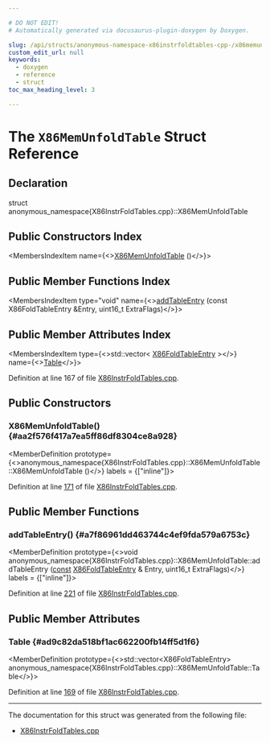 ```yaml
---

# DO NOT EDIT!
# Automatically generated via docusaurus-plugin-doxygen by Doxygen.

slug: /api/structs/anonymous-namespace-x86instrfoldtables-cpp-/x86memunfoldtable
custom_edit_url: null
keywords:
  - doxygen
  - reference
  - struct
toc_max_heading_level: 3

---
```





# The `X86MemUnfoldTable` Struct Reference

<DoxygenPage pluginConfig={pluginConfig}>



## Declaration

<CodeBlock>struct anonymous_namespace{X86InstrFoldTables.cpp}::X86MemUnfoldTable</CodeBlock>

## Public Constructors Index

<MembersIndex>

<MembersIndexItem
  name={<><a href="#aa2f576f417a7ea5ff86df8304ce8a928">X86MemUnfoldTable</a> ()</>}>
</MembersIndexItem>

</MembersIndex>

## Public Member Functions Index

<MembersIndex>

<MembersIndexItem
  type="void"
  name={<><a href="#a7f86961dd463744c4ef9fda579a6753c">addTableEntry</a> (const X86FoldTableEntry &amp;Entry, uint16&#95;t ExtraFlags)</>}>
</MembersIndexItem>

</MembersIndex>

## Public Member Attributes Index

<MembersIndex>

<MembersIndexItem
  type={<>std::vector&lt; <a href="/docs/api/structs/llvm/x86foldtableentry">X86FoldTableEntry</a> &gt;</>}
  name={<><a href="#ad9c82da518bf1ac662200fb14ff5d1f6">Table</a></>}>
</MembersIndexItem>

</MembersIndex>


Definition at line 167 of file <a href="/docs/api/files/lib/lib/target/lib/target/x86/x86instrfoldtables-cpp">X86InstrFoldTables.cpp</a>.

<SectionDefinition>

## Public Constructors

### X86MemUnfoldTable() {#aa2f576f417a7ea5ff86df8304ce8a928}

<MemberDefinition
  prototype={<>anonymous&#95;namespace&#123;X86InstrFoldTables.cpp&#125;::X86MemUnfoldTable::X86MemUnfoldTable ()</>}
  labels = {["inline"]}>

Definition at line <a href="/docs/api/files/lib/lib/target/lib/target/x86/x86instrfoldtables-cpp/#l00171">171</a> of file <a href="/docs/api/files/lib/lib/target/lib/target/x86/x86instrfoldtables-cpp">X86InstrFoldTables.cpp</a>.
</MemberDefinition>

</SectionDefinition>

<SectionDefinition>

## Public Member Functions

### addTableEntry() {#a7f86961dd463744c4ef9fda579a6753c}

<MemberDefinition
  prototype={<>void anonymous&#95;namespace&#123;X86InstrFoldTables.cpp&#125;::X86MemUnfoldTable::addTableEntry (<a href="/docs/api/files/lib/lib/target/lib/target/aarch64/aarch64promoteconstant-cpp/#a90f8350fecae261c25be85d38b451bff">const</a> <a href="/docs/api/structs/llvm/x86foldtableentry">X86FoldTableEntry</a> &amp; Entry, uint16&#95;t ExtraFlags)</>}
  labels = {["inline"]}>

Definition at line <a href="/docs/api/files/lib/lib/target/lib/target/x86/x86instrfoldtables-cpp/#l00221">221</a> of file <a href="/docs/api/files/lib/lib/target/lib/target/x86/x86instrfoldtables-cpp">X86InstrFoldTables.cpp</a>.
</MemberDefinition>

</SectionDefinition>

<SectionDefinition>

## Public Member Attributes

### Table {#ad9c82da518bf1ac662200fb14ff5d1f6}

<MemberDefinition
  prototype={<>std::vector&lt;X86FoldTableEntry&gt; anonymous&#95;namespace&#123;X86InstrFoldTables.cpp&#125;::X86MemUnfoldTable::Table</>}>

Definition at line <a href="/docs/api/files/lib/lib/target/lib/target/x86/x86instrfoldtables-cpp/#l00169">169</a> of file <a href="/docs/api/files/lib/lib/target/lib/target/x86/x86instrfoldtables-cpp">X86InstrFoldTables.cpp</a>.
</MemberDefinition>

</SectionDefinition>

<hr/>

The documentation for this struct was generated from the following file:

<ul>
<li><a href="/docs/api/files/lib/lib/target/lib/target/x86/x86instrfoldtables-cpp">X86InstrFoldTables.cpp</a></li>
</ul>

</DoxygenPage>
